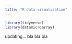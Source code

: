 ```yaml
---
title: "R data visualisation"
---
```

```r
library(tidyverse)
library(datamicroarray)
```

updating...
bla bla bla
